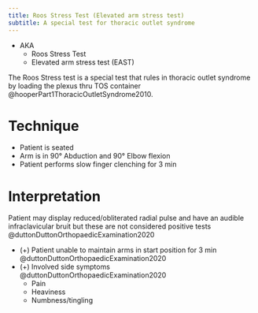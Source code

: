 ```yaml
---
title: Roos Stress Test (Elevated arm stress test)
subtitle: A special test for thoracic outlet syndrome
---
```


- AKA
    - Roos Stress Test
    - Elevated arm stress test (EAST)

The Roos Stress test is a special test that rules in thoracic outlet syndrome by loading the plexus thru TOS container @hooperPart1ThoracicOutletSyndrome2010.

# Technique

- Patient is seated
- Arm is in 90&deg; Abduction and 90&deg; Elbow flexion
- Patient performs slow finger clenching for 3 min

# Interpretation

:::{.callout-note}
Patient may display reduced/obliterated radial pulse and have an audible infraclavicular bruit but these are not considered positive tests @duttonDuttonOrthopaedicExamination2020
:::


- (+) Patient unable to maintain arms in start position for 3 min @duttonDuttonOrthopaedicExamination2020
- (+) Involved side symptoms @duttonDuttonOrthopaedicExamination2020
    - Pain
    - Heaviness
    - Numbness/tingling
